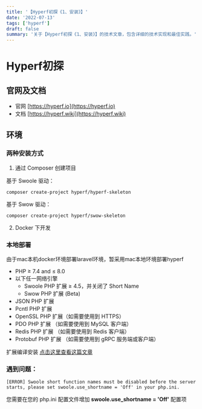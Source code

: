 ```yaml
---
title: '【Hyperf初探《1、安装》】'
date: '2022-07-13'
tags: ['hyperf']
draft: false
summary: '关于【Hyperf初探《1、安装》】的技术文章，包含详细的技术实现和最佳实践。'
---
```


# Hyperf初探

## 官网及文档
- 官网 [https://hyperf.io](https://hyperf.io)
- 文档 [https://hyperf.wiki](https://hyperf.wiki)

## 环境
### 两种安装方式 
1. 通过 Composer 创建项目

基于 Swoole 驱动：
```shell
composer create-project hyperf/hyperf-skeleton
```
基于 Swow 驱动：

```shell
composer create-project hyperf/swow-skeleton
```
2. Docker 下开发

### 本地部署
由于mac本机docker环境部署laravel环境，暂采用mac本地环境部署hyperf
- PHP ≥ 7.4 and ≤ 8.0
- 以下任一网络引擎
  - Swoole PHP 扩展 ≥ 4.5，并关闭了 Short Name
  - Swow PHP 扩展 (Beta)
- JSON PHP 扩展
- Pcntl PHP 扩展
- OpenSSL PHP 扩展（如需要使用到 HTTPS）
- PDO PHP 扩展 （如需要使用到 MySQL 客户端）
- Redis PHP 扩展 （如需要使用到 Redis 客户端）
- Protobuf PHP 扩展 （如需要使用到 gRPC 服务端或客户端）

扩展编译安装
[点击这里查看这篇文章](../posts/3fc5bd43.html)

### 遇到问题：
```shell
[ERROR] Swoole short function names must be disabled before the server starts, please set swoole.use_shortname = 'Off' in your php.ini.
```
您需要在您的 php.ini 配置文件增加 **swoole.use_shortname = 'Off'** 配置项